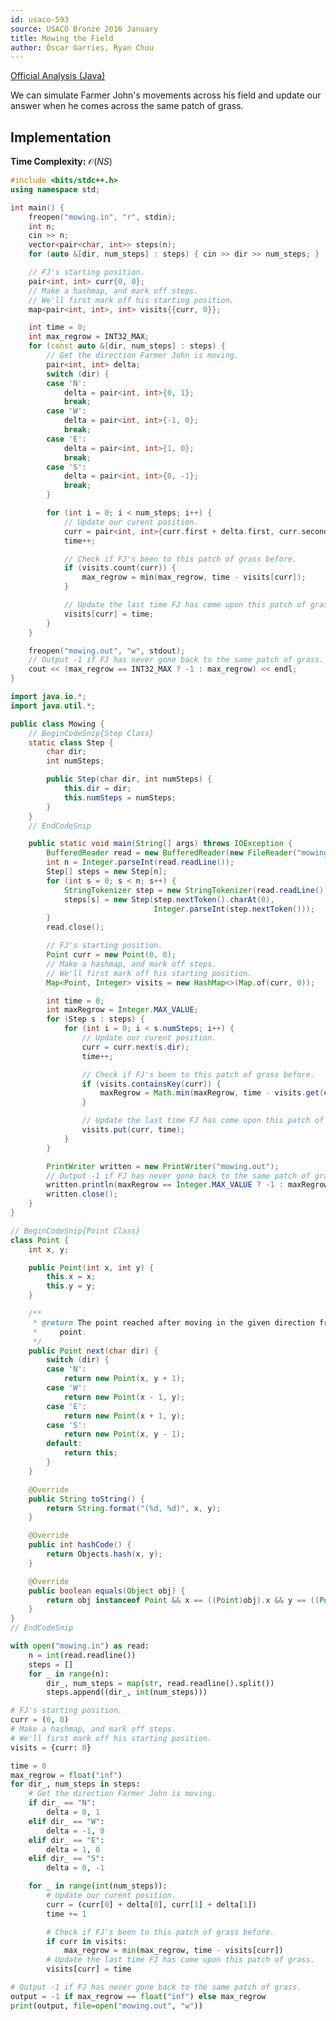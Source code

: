 ```yaml
---
id: usaco-593
source: USACO Bronze 2016 January
title: Mowing the Field
author: Óscar Garries, Ryan Chou
---
```


[Official Analysis (Java)](http://www.usaco.org/current/data/sol_mowing_bronze_jan16.html)

We can simulate Farmer John's movements across his field and update our answer when he comes across the same patch of grass.

## Implementation

**Time Complexity:** $\mathcal{O}(NS)$

<LanguageSection>
<CPPSection>

```cpp
#include <bits/stdc++.h>
using namespace std;

int main() {
	freopen("mowing.in", "r", stdin);
	int n;
	cin >> n;
	vector<pair<char, int>> steps(n);
	for (auto &[dir, num_steps] : steps) { cin >> dir >> num_steps; }

	// FJ's starting position.
	pair<int, int> curr{0, 0};
	// Make a hashmap, and mark off steps.
	// We'll first mark off his starting position.
	map<pair<int, int>, int> visits{{curr, 0}};

	int time = 0;
	int max_regrow = INT32_MAX;
	for (const auto &[dir, num_steps] : steps) {
		// Get the direction Farmer John is moving.
		pair<int, int> delta;
		switch (dir) {
		case 'N':
			delta = pair<int, int>{0, 1};
			break;
		case 'W':
			delta = pair<int, int>{-1, 0};
			break;
		case 'E':
			delta = pair<int, int>{1, 0};
			break;
		case 'S':
			delta = pair<int, int>{0, -1};
			break;
		}

		for (int i = 0; i < num_steps; i++) {
			// Update our curent position.
			curr = pair<int, int>{curr.first + delta.first, curr.second + delta.second};
			time++;

			// Check if FJ's been to this patch of grass before.
			if (visits.count(curr)) {
				max_regrow = min(max_regrow, time - visits[curr]);
			}

			// Update the last time FJ has come upon this patch of grass.
			visits[curr] = time;
		}
	}

	freopen("mowing.out", "w", stdout);
	// Output -1 if FJ has never gone back to the same patch of grass.
	cout << (max_regrow == INT32_MAX ? -1 : max_regrow) << endl;
}
```

</CPPSection>
<JavaSection>

```java
import java.io.*;
import java.util.*;

public class Mowing {
	// BeginCodeSnip{Step Class}
	static class Step {
		char dir;
		int numSteps;

		public Step(char dir, int numSteps) {
			this.dir = dir;
			this.numSteps = numSteps;
		}
	}
	// EndCodeSnip

	public static void main(String[] args) throws IOException {
		BufferedReader read = new BufferedReader(new FileReader("mowing.in"));
		int n = Integer.parseInt(read.readLine());
		Step[] steps = new Step[n];
		for (int s = 0; s < n; s++) {
			StringTokenizer step = new StringTokenizer(read.readLine());
			steps[s] = new Step(step.nextToken().charAt(0),
			                    Integer.parseInt(step.nextToken()));
		}
		read.close();

		// FJ's starting position.
		Point curr = new Point(0, 0);
		// Make a hashmap, and mark off steps.
		// We'll first mark off his starting position.
		Map<Point, Integer> visits = new HashMap<>(Map.of(curr, 0));

		int time = 0;
		int maxRegrow = Integer.MAX_VALUE;
		for (Step s : steps) {
			for (int i = 0; i < s.numSteps; i++) {
				// Update our curent position.
				curr = curr.next(s.dir);
				time++;

				// Check if FJ's been to this patch of grass before.
				if (visits.containsKey(curr)) {
					maxRegrow = Math.min(maxRegrow, time - visits.get(curr));
				}

				// Update the last time FJ has come upon this patch of grass.
				visits.put(curr, time);
			}
		}

		PrintWriter written = new PrintWriter("mowing.out");
		// Output -1 if FJ has never gone back to the same patch of grass.
		written.println(maxRegrow == Integer.MAX_VALUE ? -1 : maxRegrow);
		written.close();
	}
}

// BeginCodeSnip{Point Class}
class Point {
	int x, y;

	public Point(int x, int y) {
		this.x = x;
		this.y = y;
	}

	/**
	 * @return The point reached after moving in the given direction from this
	 *     point.
	 */
	public Point next(char dir) {
		switch (dir) {
		case 'N':
			return new Point(x, y + 1);
		case 'W':
			return new Point(x - 1, y);
		case 'E':
			return new Point(x + 1, y);
		case 'S':
			return new Point(x, y - 1);
		default:
			return this;
		}
	}

	@Override
	public String toString() {
		return String.format("(%d, %d)", x, y);
	}

	@Override
	public int hashCode() {
		return Objects.hash(x, y);
	}

	@Override
	public boolean equals(Object obj) {
		return obj instanceof Point && x == ((Point)obj).x && y == ((Point)obj).y;
	}
}
// EndCodeSnip
```

</JavaSection>
<PySection>

```py
with open("mowing.in") as read:
	n = int(read.readline())
	steps = []
	for _ in range(n):
		dir_, num_steps = map(str, read.readline().split())
		steps.append((dir_, int(num_steps)))

# FJ's starting position.
curr = (0, 0)
# Make a hashmap, and mark off steps.
# We'll first mark off his starting position.
visits = {curr: 0}

time = 0
max_regrow = float("inf")
for dir_, num_steps in steps:
	# Get the direction Farmer John is moving.
	if dir_ == "N":
		delta = 0, 1
	elif dir_ == "W":
		delta = -1, 0
	elif dir_ == "E":
		delta = 1, 0
	elif dir_ == "S":
		delta = 0, -1

	for _ in range(int(num_steps)):
		# Update our curent position.
		curr = (curr[0] + delta[0], curr[1] + delta[1])
		time += 1

		# Check if FJ's been to this patch of grass before.
		if curr in visits:
			max_regrow = min(max_regrow, time - visits[curr])
		# Update the last time FJ has come upon this patch of grass.
		visits[curr] = time

# Output -1 if FJ has never gone back to the same patch of grass.
output = -1 if max_regrow == float("inf") else max_regrow
print(output, file=open("mowing.out", "w"))
```

</PySection>
</LanguageSection>
